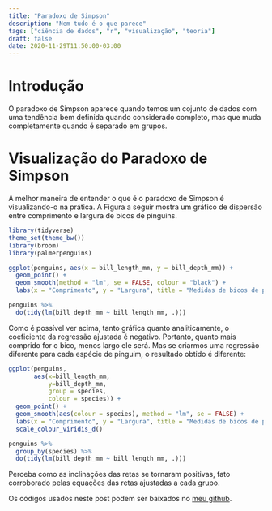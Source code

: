 ```yaml
---
title: "Paradoxo de Simpson"
description: "Nem tudo é o que parece"
tags: ["ciência de dados", "r", "visualização", "teoria"]
draft: false
date: 2020-11-29T11:50:00-03:00
---
```


# Introdução

O paradoxo de Simpson aparece quando temos um cojunto de dados com uma tendência bem definida quando considerado completo, mas que muda completamente quando é separado em grupos. 


# Visualização do Paradoxo de Simpson

A melhor maneira de entender o que é o paradoxo de Simpson é visualizando-o na prática. A Figura a seguir mostra um gráfico de dispersão entre comprimento e largura de bicos de pinguins.

```r
library(tidyverse)
theme_set(theme_bw())
library(broom)
library(palmerpenguins)

ggplot(penguins, aes(x = bill_length_mm, y = bill_depth_mm)) +
  geom_point() + 
  geom_smooth(method = "lm", se = FALSE, colour = "black") +
  labs(x = "Comprimento", y = "Largura", title = "Medidas de bicos de pinguins")

penguins %>%
  do(tidy(lm(bill_depth_mm ~ bill_length_mm, .)))
```

Como é possível ver acima, tanto gráfica quanto analiticamente, o coeficiente da regressão ajustada é negativo. Portanto, quanto mais comprido for o bico, menos largo ele será. Mas se criarmos uma regressão diferente para cada espécie de pinguim, o resultado obtido é diferente:


```r
ggplot(penguins, 
       aes(x=bill_length_mm, 
           y=bill_depth_mm, 
           group = species, 
           colour = species)) +
  geom_point() + 
  geom_smooth(aes(colour = species), method = "lm", se = FALSE) +
  labs(x = "Comprimento", y = "Largura", title = "Medidas de bicos de pinguins", species = "Espécies") +
  scale_colour_viridis_d()

penguins %>%
  group_by(species) %>%
  do(tidy(lm(bill_depth_mm ~ bill_length_mm, .)))
```

Perceba como as inclinações das retas se tornaram positivas, fato corroborado pelas equações das retas ajustadas a cada grupo.

Os códigos usados neste post podem ser baixados no [meu github](https://github.com/mnunes/paradoxo_de_simpson).

